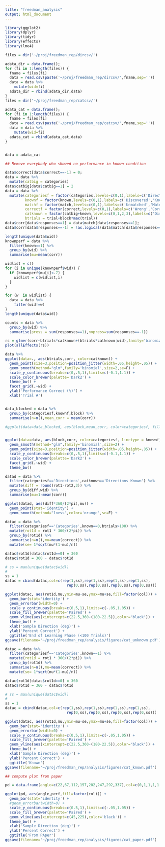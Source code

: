 ```yaml
---
title: "freedman_analysis"
output: html_document
---
```

```r
library(ggplot2)
library(dplyr)
library(tidyr)
library(effects)
library(lme4)
```


```r
files = dir('~/proj/freedman_rep/dircsv/')

adata_dir = data.frame();
for (fi in 1:length(files)) {
  fname = files[fi]
  data = read.csv(paste('~/proj/freedman_rep/dircsv/',fname,sep=''))
  data = data %>%
    mutate(wid=fi)
  adata_dir = rbind(adata_dir,data)
}
files = dir('~/proj/freedman_rep/catcsv/')

adata_cat = data.frame();
for (fi in 1:length(files)) {
  fname = files[fi]
  data = read.csv(paste('~/proj/freedman_rep/catcsv/',fname,sep=''))
  data = data %>%
    mutate(wid=fi)
  adata_cat = rbind(adata_cat,data)
}
```

```r
```

```r
data = adata_cat

## Remove everybody who showed no performance in known condition

data$correct[data$correct==-1] = 0;
data = data %>%
  mutate(catbig = categories)
data$catbig[data$catbig==1] = 2
data = data %>%
  mutate(categoriesf = factor(categories,levels=c(0,1),labels=c('Directions','Categories')),
         knownf = factor(known,levels=c(0,1),labels=c('Discovered','Known')),
         matchf = factor(match,levels=c(0,1),labels=c('Unmatched','Matched')),
         correctf = factor(correct,levels=c(0,1),labels=c('Wrong','Correct')),
         catknown = factor(catbig+known,levels=c(0,1,2,3),labels=c('Directions','Directions Known','Categories','Categories Known')),
         btrials = trial+block*max(trial))
data$corr[data$responses==1] = data$match[data$responses==1];
data$corr[data$responses==-1] = !as.logical(data$match[data$responses==-1]);
```

```r
length(unique(data$wid))
knownperf = data %>%
  filter(known==1) %>%
  group_by(wid) %>%
  summarise(mu=mean(corr))

widlist = c()
for (i in unique(knownperf$wid)) {
  if (knownperf$mu[i]<.7) {
    widlist = c(widlist,i)
  }
}

for (w  in widlist) {
  data = data %>%
    filter(wid!=w)
}
length(unique(data$wid))
```


```r
counts = data %>%
  group_by(wid) %>%
  summarise(press = sum(responses==1),nopress=sum(responses==-1))
```

```r
rs = glmer(corr~btrials*catknown+(btrials*catknown|wid),family='binomial',data=data)
plot(allEffects(rs))
```


```r
data %>%
ggplot(data=., aes(btrials,corr, color=catknown)) + 
  geom_point(size=3,position=position_jitter(width=.05,height=.05)) +
  geom_smooth(method="glm",family='binomial',size=2,se=F) +
  scale_y_continuous(breaks=c(0,.5,1),limits=c(-0.1,1.1)) +
  scale_color_brewer(palette='Dark2') +
  theme_bw() +
  facet_grid(.~wid) +
  ylab('Performance Correct (%)') +
  xlab('Trial #')
```

```r
```



```r
data_blocked = data %>%
  group_by(categoriesf,knownf,block) %>%
  summarise(n=n(),mean_corr = mean(corr))

#ggplot(data=data_blocked, aes(block,mean_corr, color=categoriesf, fill=knownf, linetype = knownf)) + geom_smooth(method="lm") +geom_point(size=3)


ggplot(data=data, aes(block,corr, color=categoriesf, linetype = knownf)) + 
  geom_smooth(method="glm",family='binomial',size=2) +
  geom_point(size=3,position=position_jitter(width=.05,height=.05)) +
  scale_y_continuous(breaks=c(0,.5,1),limits=c(-0.1,1.1)) +
  scale_color_brewer(palette='Dark2') +
  facet_grid(.~wid) +
  theme_bw()
```

```r
datad = data %>%
  filter(categoriesf=='Directions',catknown=='Directions Known') %>%
  mutate(diff = round(rot1-rot2,3)) %>%
  group_by(diff,wid) %>%
  summarise(mu=1-mean(corr))

ggplot(datad, aes(diff*360/(2*pi),mu)) + 
  geom_point(stat='identity') + 
  geom_smooth(method="loess",color='orange',se=F) +
```

```r
datac = data %>%
  filter(categoriesf=='Categories',known==0,btrials>100) %>%
  mutate(rot1d = rot1 * 360/(2*pi)) %>%
  group_by(rot1d) %>%
  summarise(n=n(),mu=mean(correct)) %>%
  mutate(se= 1*sqrt(mu*(1-mu)/n))

datac$rot1d[datac$rot1d==0] = 360
datac$rot1d = 360 - datac$rot1d

# ss = max(unique(datac$wid))
# 
ss = 1
datac = cbind(datac,col=c(rep(1,ss),rep(1,ss),rep(1,ss),rep(1,ss),
                            rep(0,ss),rep(0,ss),rep(0,ss),rep(0,ss)))

ggplot(datac, aes(rot1d,mu,ymin=mu-se,ymax=mu+se,fill=factor(col))) +
  geom_bar(stat='identity') +
  geom_errorbar(width=0) +
  scale_y_continuous(breaks=c(0.5,1),limits=c(-.05,1.05)) +
  scale_fill_brewer(palette='Paired') +
  geom_vline(aes(xintercept=c(22.5,360-(180-22.5)),color='black')) +
  theme_bw() +
  xlab('Sample Direction (deg)') +
  ylab('Percent Correct') +
  ggtitle('End of Learning Phase (<100 Trials)')
ggsave(filename='~/proj/freedman_rep/analysis/figures/cat_unknown.pdf')
```


```r
datac = data %>%
  filter(categoriesf=='Categories',known==1) %>%
  mutate(rot1d = rot1 * 360/(2*pi)) %>%
  group_by(rot1d) %>%
  summarise(n=n(),mu=mean(correct)) %>%
  mutate(se= 1*sqrt(mu*(1-mu)/n))

datac$rot1d[datac$rot1d==0] = 360
datac$rot1d = 360 - datac$rot1d

# ss = max(unique(datac$wid))
# 
ss = 1
datac = cbind(datac,col=c(rep(1,ss),rep(1,ss),rep(1,ss),rep(1,ss),
                            rep(0,ss),rep(0,ss),rep(0,ss),rep(0,ss)))

ggplot(datac, aes(rot1d,mu,ymin=mu-se,ymax=mu+se,fill=factor(col))) +
  geom_bar(stat='identity') +
  geom_errorbar(width=0) +
  scale_y_continuous(breaks=c(0.5,1),limits=c(-.05,1.05)) +
  scale_fill_brewer(palette='Paired') +
  geom_vline(aes(xintercept=c(22.5,360-(180-22.5)),color='black')) +
  theme_bw() +
  xlab('Sample Direction (deg)') +
  ylab('Percent Correct') +
  ggtitle('Known')
ggsave(filename='~/proj/freedman_rep/analysis/figures/cat_known.pdf')
```

```r
## compute plot from paper

pd = data.frame(angle=c(22,67,112,157,202,247,292,337),col=c(0,1,1,1,1,0,0,0),perf=c(.89,.9,.97,.97,.86,.88,.97,.965))

ggplot(pd, aes(angle,perf,fill=factor(col))) +
  geom_bar(stat='identity') +
  #geom_errorbar(width=0) +
  scale_y_continuous(breaks=c(0.5,1),limits=c(-.05,1.05)) +
  scale_fill_brewer(palette='Paired') +
  geom_vline(aes(xintercept=c(45,225),color='black')) +
  theme_bw() +
  xlab('Sample Direction (deg)') +
  ylab('Percent Correct') +
  ggtitle('From PAper')
ggsave(filename='~/proj/freedman_rep/analysis/figures/cat_paper.pdf')
```



